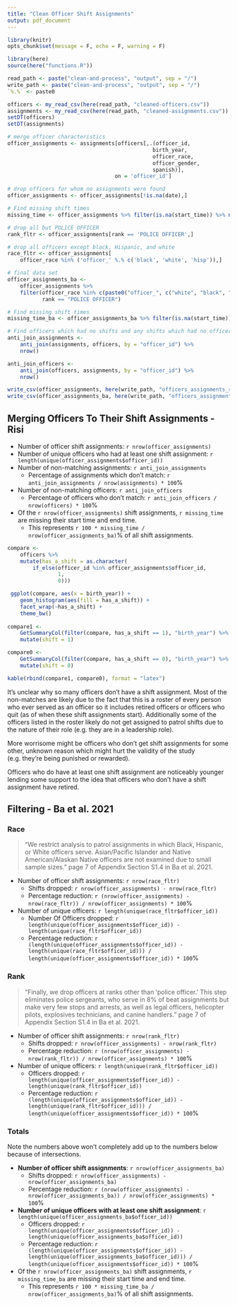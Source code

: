 ```yaml
---
title: "Clean Officer Shift Assignments"
output: pdf_document
---
```


```r
library(knitr)
opts_chunk$set(message = F, echo = F, warning = F)

library(here)
source(here("functions.R"))

read_path <- paste("clean-and-process", "output", sep = "/")
write_path <- paste("clean-and-process", "output", sep = "/")
`%.%` <- paste0
```

```r
officers <- my_read_csv(here(read_path, "cleaned-officers.csv"))
assignments <- my_read_csv(here(read_path, "cleaned-assignments.csv"))
setDT(officers)
setDT(assignments)

# merge officer characteristics
officer_assignments <- assignments[officers[,.(officer_id,
                                              birth_year,
                                              officer_race,
                                              officer_gender,
                                              spanish)],
                                  on = 'officer_id']

# drop officers for whom no assignments were found
officer_assignments <- officer_assignments[!is.na(date),]

# Find missing shift times
missing_time <- officer_assignments %>% filter(is.na(start_time)) %>% nrow()

# drop all but POLICE OFFICER
rank_fltr <- officer_assignments[rank == 'POLICE OFFICER',]

# drop all officers except black, Hispanic, and white
race_fltr <- officer_assignments[
    officer_race %in% ('officer_' %.% c('black', 'white', 'hisp')),]

# final data set
officer_assignments_ba <-
    officer_assignments %>%
    filter(officer_race %in% c(paste0("officer_", c("white", "black", "hisp"))),
           rank == "POLICE OFFICER")

# Find missing shift times
missing_time_ba <- officer_assignments_ba %>% filter(is.na(start_time)) %>% nrow()

# Find officers which had no shifts and any shifts which had no officers
anti_join_assignments <-
    anti_join(assignments, officers, by = "officer_id") %>%
    nrow()

anti_join_officers <-
    anti_join(officers, assignments, by = "officer_id") %>%
    nrow()

write_csv(officer_assignments, here(write_path, "officers_assignments_risi.csv"))
write_csv(officer_assignments_ba, here(write_path, "officers_assignments_ba.csv"))
```

## Merging Officers To Their Shift Assignments - Risi

* Number of officer shift assignments: `r nrow(officer_assignments)`
* Number of unique officers who had at least one shift assignment: `r length(unique(officer_assignments$officer_id))`
* Number of non-matching assignments: `r anti_join_assignments`
    * Percentage of assignments which don't match: `r anti_join_assignments / nrow(assignments) * 100`%
* Number of non-matching officers: `r anti_join_officers`
    * Percentage of officers who don't match: `r anti_join_officers / nrow(officers) * 100`%
* Of the `r nrow(officer_assignments)` shift assignments, `r missing_time` are missing their start time and end time.
    * This represents `r 100 * missing_time / nrow(officer_assignments_ba)`% of all shift assignments.

```r
compare <-
    officers %>%
    mutate(has_a_shift = as.character(
        if_else(officer_id %in% officer_assignments$officer_id,
                1,
                0)))

 ggplot(compare, aes(x = birth_year)) +
    geom_histogram(aes(fill = has_a_shift)) +
    facet_wrap(~has_a_shift) +
    theme_bw()
 
compare1 <-
    GetSummaryCol(filter(compare, has_a_shift == 1), "birth_year") %>%
    mutate(shift = 1)

compare0 <-
    GetSummaryCol(filter(compare, has_a_shift == 0), "birth_year") %>%
    mutate(shift = 0)

kable(rbind(compare1, compare0), format = "latex")
```

It's unclear why so many officers don't have a shift assignment. Most of the non-matches are likely due to the fact that this is a roster of every person who ever served as an officer so it includes retired officers or officers who quit (as of when these shift assignments start). Additionally some of the officers listed in the roster likely do not get assigned to patrol shifts due to the nature of their role (e.g. they are in a leadership role).  

More worrisome might be officers who don't get shift assignments for some other, unknown reason which might hurt the validity of the study (e.g. they're being punished or rewarded).

Officers who do have at least one shift assignment are noticeably younger lending some support to the idea that officers who don't have a shift assignment have retired.

## Filtering - Ba et al. 2021

### Race

> "We restrict analysis to patrol assignments in which Black, Hispanic, or White officers serve. Asian/Pacific Islander and Native American/Alaskan Native officers are not examined due to small sample sizes." page 7 of Appendix Section S1.4 in Ba et al. 2021.

* Number of officer shift assignments: `r nrow(race_fltr)`
    * Shifts dropped: `r nrow(officer_assignments) - nrow(race_fltr)`
    * Percentage reduction: `r (nrow(officer_assignments) - nrow(race_fltr)) / nrow(officer_assignments) * 100`%
* Number of unique officers: `r length(unique(race_fltr$officer_id))`
    * Number Of Officers dropped: `r length(unique(officer_assignments$officer_id)) - length(unique(race_fltr$officer_id))`
    * Percentage reduction: `r (length(unique(officer_assignments$officer_id)) - length(unique(race_fltr$officer_id))) / length(unique(officer_assignments$officer_id)) * 100`%
    
### Rank

> "Finally, we drop officers at ranks other than 'police officer.' This step eliminates police sergeants, who serve in 8% of beat assignments but make very few stops and arrests, as well as legal officers, helicopter pilots, explosives technicians, and canine handlers." page 7 of Appendix Section S1.4 in Ba et al. 2021.

* Number of officer shift assignments: `r nrow(rank_fltr)`
    * Shifts dropped: `r nrow(officer_assignments) - nrow(rank_fltr)`
    * Percentage reduction: `r (nrow(officer_assignments) - nrow(rank_fltr)) / nrow(officer_assignments) * 100`%
* Number of unique officers: `r length(unique(rank_fltr$officer_id))`
    * Officers dropped: `r length(unique(officer_assignments$officer_id)) - length(unique(rank_fltr$officer_id))`
    * Percentage reduction: `r (length(unique(officer_assignments$officer_id)) - length(unique(rank_fltr$officer_id))) / length(unique(officer_assignments$officer_id)) * 100`%
    
### Totals

Note the numbers above won't completely add up to the numbers below because of intersections.

* **Number of officer shift assignments**: `r nrow(officer_assignments_ba)`
    * Shifts dropped: `r nrow(officer_assignments) - nrow(officer_assignments_ba)`
    * Percentage reduction: `r (nrow(officer_assignments) - nrow(officer_assignments_ba)) / nrow(officer_assignments) * 100`%
* **Number of unique officers with at least one shift assignment**: `r length(unique(officer_assignments_ba$officer_id))`
    * Officers dropped: `r length(unique(officer_assignments$officer_id)) - length(unique(officer_assignments_ba$officer_id))`
    * Percentage reduction: `r (length(unique(officer_assignments$officer_id)) - length(unique(officer_assignments_ba$officer_id))) / length(unique(officer_assignments$officer_id)) * 100`%
* Of the `r nrow(officer_assignments_ba)` shift assignments, `r missing_time_ba` are missing their start time and end time.
    * This represents `r 100 * missing_time_ba / nrow(officer_assignments_ba)`% of all shift assignments.
